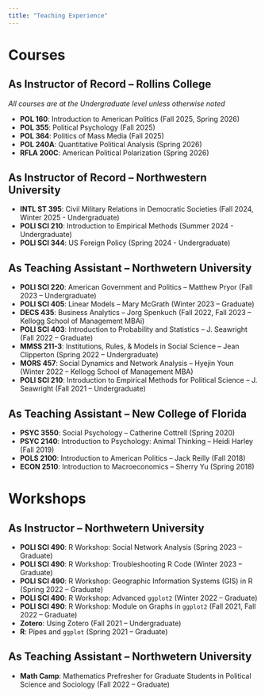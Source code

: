 ```yaml
---
title: "Teaching Experience"
---
```




# Courses

## As Instructor of Record -- Rollins College

*All courses are at the Undergraduate level unless otherwise noted*

- **POL 160**: Introduction to American Politics (Fall 2025, Spring 2026)
- **POL 355**: Political Psychology (Fall 2025)
- **POL 364**: Politics of Mass Media (Fall 2025)
- **POL 240A**: Quantitative Political Analysis (Spring 2026)
- **RFLA 200C**: American Political Polarization (Spring 2026)

## As Instructor of Record -- Northwestern University

- **INTL ST 395**: Civil Military Relations in Democratic Societies (Fall 2024, Winter 2025 - Undergraduate)
- **POLI SCI 210**: Introduction to Empirical Methods (Summer 2024 - Undergraduate)
- **POLI SCI 344**: US Foreign Policy (Spring 2024 - Undergraduate)

## As Teaching Assistant -- Northwetern University

- **POLI SCI 220**: American Government and Politics – Matthew Pryor (Fall 2023 – Undergraduate)
- **POLI SCI 405**: Linear Models – Mary McGrath (Winter 2023 – Graduate)
- **DECS 435**: Business Analytics – Jorg Spenkuch (Fall 2022, Fall 2023 – Kellogg School of Management MBAi)
- **POLI SCI 403**: Introduction to Probability and Statistics – J. Seawright (Fall 2022 – Graduate)
- **MMSS 211-3**: Institutions, Rules, & Models in Social Science – Jean Clipperton (Spring 2022 – Undergraduate)
- **MORS 457**: Social Dynamics and Network Analysis – Hyejin Youn (Winter 2022 – Kellogg
School of Management MBA)
- **POLI SCI 210**: Introduction to Empirical Methods for Political Science – J. Seawright (Fall 2021 – Undergraduate)

## As Teaching Assistant -- New College of Florida

- **PSYC 3550**: Social Psychology – Catherine Cottrell (Spring 2020)
- **PSYC 2140**: Introduction to Psychology: Animal Thinking – Heidi Harley (Fall 2019)
- **POLS 2100**: Introduction to American Politics – Jack Reilly (Fall 2018)
- **ECON 2510**: Introduction to Macroeconomics – Sherry Yu (Spring 2018)

# Workshops

## As Instructor -- Northwetern University

- **POLI SCI 490**: R Workshop: Social Network Analysis (Spring 2023 – Graduate)
- **POLI SCI 490**: R Workshop: Troubleshooting R Code (Winter 2023 – Graduate)
- **POLI SCI 490**: R Workshop: Geographic Information Systems (GIS) in R (Spring 2022 – Graduate)
- **POLI SCI 490**: R Workshop: Advanced `ggplot2` (Winter 2022 – Graduate)
- **POLI SCI 490**: R Workshop: Module on Graphs in `ggplot2` (Fall 2021, Fall 2022 – Graduate)
- **Zotero**: Using Zotero (Fall 2021 – Undergraduate)
- **R**: Pipes and `ggplot` (Spring 2021 – Graduate)

## As Teaching Assistant -- Northwetern University

- **Math Camp**: Mathematics Prefresher for Graduate Students in Political Science and Sociology (Fall 2022 – Graduate)





